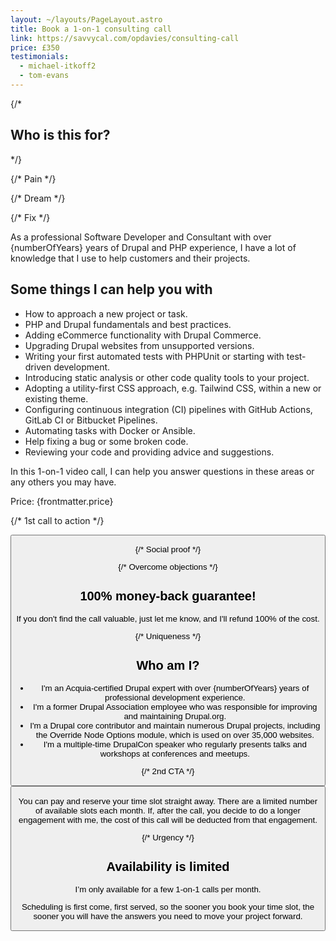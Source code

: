 ```yaml
---
layout: ~/layouts/PageLayout.astro
title: Book a 1-on-1 consulting call
link: https://savvycal.com/opdavies/consulting-call
price: £350
testimonials:
  - michael-itkoff2
  - tom-evans
---
```



{/*
## Who is this for?
*/}

{/* Pain */}

{/* Dream */}

{/* Fix */}

As a professional Software Developer and Consultant with over {numberOfYears} years of Drupal and PHP experience, I have a lot of knowledge that I use to help customers and their projects.

## Some things I can help you with

- How to approach a new project or task.
- PHP and Drupal fundamentals and best practices.
- Adding eCommerce functionality with Drupal Commerce.
- Upgrading Drupal websites from unsupported versions.
- Writing your first automated tests with PHPUnit or starting with test-driven development.
- Introducing static analysis or other code quality tools to your project.
- Adopting a utility-first CSS approach, e.g. Tailwind CSS, within a new or existing theme.
- Configuring continuous integration (CI) pipelines with GitHub Actions, GitLab CI or Bitbucket Pipelines.
- Automating tasks with Docker or Ansible.
- Help fixing a bug or some broken code.
- Reviewing your code and providing advice and suggestions.

In this 1-on-1 video call, I can help you answer questions in these areas or any others you may have.

Price: {frontmatter.price}

{/* 1st call to action */}

<Button href={frontmatter.link} text="Book your call now" />

{/* Social proof */}

<Testimonials names={frontmatter.testimonials} />

{/* Overcome objections */}

## 100% money-back guarantee!

If you don't find the call valuable, just let me know, and I'll refund 100% of the cost.

{/* Uniqueness */}

## Who am I?

- I'm an Acquia-certified Drupal expert with over {numberOfYears} years of professional development experience.
- I'm a former Drupal Association employee who was responsible for improving and maintaining Drupal.org.
- I'm a Drupal core contributor and maintain numerous Drupal projects, including the Override Node Options module, which is used on over 35,000 websites.
- I'm a multiple-time DrupalCon speaker who regularly presents talks and workshops at conferences and meetups.

{/* 2nd CTA */}

<Callout title="Ready to book your call?">
  <Button href={frontmatter.link} text={`Book now for ${frontmatter.price}`} />

  <p class="mb-0">You can pay and reserve your time slot straight away. There are a limited number of available slots each month. If, after the call, you decide to do a longer engagement with me, the cost of this call will be deducted from that engagement.</p>
</Callout>

{/* Urgency */}

## Availability is limited

I’m only available for a few 1-on-1 calls per month.

Scheduling is first come, first served, so the sooner you book your time slot, the sooner you will have the answers you need to move your project forward.
